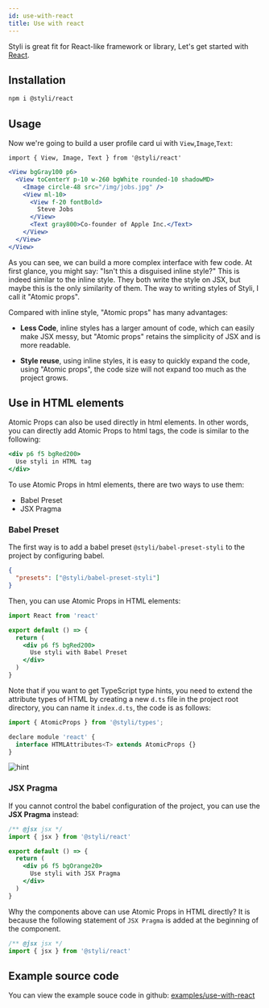 ```yaml
---
id: use-with-react
title: Use with react
---
```


Styli is great fit for React-like framework or library, Let's get started with [React](https://reactjs.org/).

## Installation

```bash
npm i @styli/react
```

## Usage

Now we're going to build a user profile card ui with `View`,`Image`,`Text`:

```tsx
import { View, Image, Text } from '@styli/react'
```

```jsx live
<View bgGray100 p6>
  <View toCenterY p-10 w-260 bgWhite rounded-10 shadowMD>
    <Image circle-48 src="/img/jobs.jpg" />
    <View ml-10>
      <View f-20 fontBold>
        Steve Jobs
      </View>
      <Text gray800>Co-founder of Apple Inc.</Text>
    </View>
  </View>
</View>
```

As you can see, we can build a more complex interface with few code. At first glance, you might say: "Isn't this a disguised inline style?" This is indeed similar to the inline style. They both write the style on JSX, but maybe this is the only similarity of them. The way to writing styles of Styli, I call it "Atomic props".

Compared with inline style, "Atomic props" has many advantages:

- **Less Code**, inline styles has a larger amount of code, which can easily make JSX messy, but "Atomic props" retains the simplicity of JSX and is more readable.

- **Style reuse**, using inline styles, it is easy to quickly expand the code, using "Atomic props", the code size will not expand too much as the project grows.

## Use in HTML elements

Atomic Props can also be used directly in html elements. In other words, you can directly add Atomic Props to html tags, the code is similar to the following:

```jsx
<div p6 f5 bgRed200>
  Use styli in HTML tag
</div>
```

To use Atomic Props in html elements, there are two ways to use them:

- Babel Preset
- JSX Pragma

### Babel Preset

The first way is to add a babel preset `@styli/babel-preset-styli` to the project by configuring babel.

```json title=".babelrc"
{
  "presets": ["@styli/babel-preset-styli"]
}
```

Then, you can use Atomic Props in HTML elements:

```jsx
import React from 'react'

export default () => {
  return (
    <div p6 f5 bgRed200>
      Use styli with Babel Preset
    </div>
  )
}
```

Note that if you want to get TypeScript type hints, you need to extend the attribute types of HTML by creating a new `d.ts` file in the project root directory, you can name it `index.d.ts`, the code is as follows:

```jsx title="index.d.ts"
import { AtomicProps } from '@styli/types';

declare module 'react' {
  interface HTMLAttributes<T> extends AtomicProps {}
}

```

![hint](/img/Intellisense.png)

### JSX Pragma

If you cannot control the babel configuration of the project, you can use the **JSX Pragma** instead:

```jsx
/** @jsx jsx */
import { jsx } from '@styli/react'

export default () => {
  return (
    <div p6 f5 bgOrange20>
      Use styli with JSX Pragma
    </div>
  )
}
```

Why the components above can use Atomic Props in HTML directly? It is because the following statement of `JSX Pragma` is added at the beginning of the component.

```jsx
/** @jsx jsx */
import { jsx } from '@styli/react'
```

## Example source code

You can view the example souce code in github: [examples/use-with-react](https://github.com/forsigner/styli/tree/master/examples/example-react)
